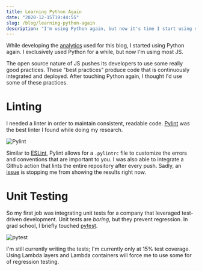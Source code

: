 ```yaml
---
title: Learning Python Again
date: "2020-12-15T19:44:55"
slug: /blog/learning-python-again
description: "I'm using Python again, but now it's time I start using some best practices."
---
```


While developing the [analytics](/projects/web/analytics) used for this blog, I started using Python again. I exclusively used Python for a while, but now I'm using most JS. 

The open source nature of JS pushes its developers to use some really good practices. These "best practices" produce code that is continuously integrated and deployed. After touching Python again, I thought I'd use some of these practices.

# Linting

I needed a linter in order to maintain consistent, readable code. [Pylint](https://pylint.org) was the best linter I found while doing my research.

![Pylint](./Pylint.svg)

Similar to [ESLint](https://eslint.org), Pylint allows for a `.pylintrc` file to customize the errors and conventions that are important to you. I was also able to integrate a Github action that lints the entire repository after every push. Sadly, an [issue](https://github.com/PyCQA/pylint/issues/3836) is stopping me from showing the results right now.

# Unit Testing

So my first job was integrating unit tests for a company that leveraged test-driven development. Unit tests are *boring*, but they prevent regression. In grad school, I briefly touched [pytest](https://docs.pytest.org/en/stable/).

![pytest](./pytest.svg)

I'm still currently writing the tests; I'm currently only at 15% test coverage. Using Lambda layers and Lambda containers will force me to use some for of regression testing. 